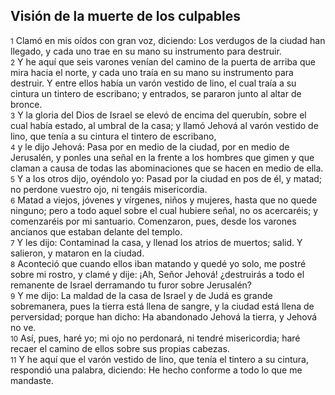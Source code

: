 == Visión de la muerte de los culpables ==

{{anchor|1}} <small>1</small> Clamó en mis oídos con gran voz, diciendo: Los verdugos de la ciudad han llegado, y cada uno trae en su mano su instrumento para destruir.<br>
{{anchor|2}} <small>2</small> Y he aquí que seis varones venían del camino de la puerta de arriba que mira hacia el norte, y cada uno traía en su mano su instrumento para destruir. Y entre ellos había un varón vestido de lino, el cual traía a su cintura un tintero de escribano; y entrados, se pararon junto al altar de bronce.<br>
{{anchor|3}} <small>3</small> Y la gloria del Dios de Israel se elevó de encima del querubín, sobre el cual había estado, al umbral de la casa; y llamó Jehová al varón vestido de lino, que tenía a su cintura el tintero de escribano,<br>
{{anchor|4}} <small>4</small> y le dijo Jehová: Pasa por en medio de la ciudad, por en medio de Jerusalén, y ponles una señal en la frente a los hombres que gimen y que claman a causa de todas las abominaciones que se hacen en medio de ella.<br>
{{anchor|5}} <small>5</small> Y a los otros dijo, oyéndolo yo: Pasad por la ciudad en pos de él, y matad; no perdone vuestro ojo, ni tengáis misericordia.<br>
{{anchor|6}} <small>6</small> Matad a viejos, jóvenes y vírgenes, niños y mujeres, hasta que no quede ninguno; pero a todo aquel sobre el cual hubiere señal, no os acercaréis; y comenzaréis por mi santuario. Comenzaron, pues, desde los varones ancianos que estaban delante del templo.<br>
{{anchor|7}} <small>7</small> Y les dijo: Contaminad la casa, y llenad los atrios de muertos; salid. Y salieron, y mataron en la ciudad.<br>
{{anchor|8}} <small>8</small> Aconteció que cuando ellos iban matando y quedé yo solo, me postré sobre mi rostro, y clamé y dije: ¡Ah, Señor Jehová! ¿destruirás a todo el remanente de Israel derramando tu furor sobre Jerusalén?<br>
{{anchor|9}} <small>9</small> Y me dijo: La maldad de la casa de Israel y de Judá es grande sobremanera, pues la tierra está llena de sangre, y la ciudad está llena de perversidad; porque han dicho: Ha abandonado Jehová la tierra, y Jehová no ve.<br>
{{anchor|10}} <small>10</small> Así, pues, haré yo; mi ojo no perdonará, ni tendré misericordia; haré recaer el camino de ellos sobre sus propias cabezas.<br>
{{anchor|11}} <small>11</small> Y he aquí que el varón vestido de lino, que tenía el tintero a su cintura, respondió una palabra, diciendo: He hecho conforme a todo lo que me mandaste.<br>

